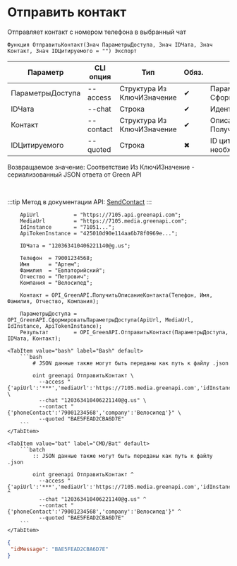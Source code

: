 ﻿---
sidebar_position: 6
description: Отправить контакт и другие функции для работы с Green API в Открытом пакете интеграций - бесплатной open-source библиотеке интеграций для 1С:Предприятие 8, OneScript и CLI
keywords: [1C, 1С, 1С:Предприятие, 1С:Предприятие 8.3, API, Интеграция, Сервисы, Обмен, OneScript, CLI, Green API]
---


# Отправить контакт
 Отправляет контакт с номером телефона в выбранный чат



`Функция ОтправитьКонтакт(Знач ПараметрыДоступа, Знач IDЧата, Знач Контакт, Знач IDЦитируемого = "") Экспорт`

  | Параметр | CLI опция | Тип | Обяз. | Назначение |
  |-|-|-|-|-|
  | ПараметрыДоступа | --access | Структура Из КлючИЗначение | &#x2714; | Параметры доступа. См. СформироватьПараметрыДоступа |
  | IDЧата | --chat | Строка | &#x2714; | Идентификатор чата |
  | Контакт | --contact | Структура Из КлючИЗначение | &#x2714; | Описание контакта. См. ПолучитьОписаниеКонтакта |
  | IDЦитируемого | --quoted | Строка | &#x2716; | ID цитируемого сообщения, если необходимо |

  
  Возвращаемое значение:   Соответствие Из КлючИЗначение - сериализованный JSON ответа от Green API

<br/>

:::tip
Метод в документации API: [SendContact](https://green-api.com/docs/api/sending/SendContact/)
:::
<br/>



```bsl title="Пример использования для 1С:Предприятие/OneScript"
    ApiUrl           = "https://7105.api.greenapi.com";
    MediaUrl         = "https://7105.media.greenapi.com";
    IdInstance       = "71051...";
    ApiTokenInstance = "425010d90e114aa6b78f0969e...";

    IDЧата = "120363410406221140@g.us";

    Телефон  = 79001234568;
    Имя      = "Артем";
    Фамилия  = "Евпаторийский";
    Отчество = "Петрович";
    Компания = "Велосипед";

    Контакт = OPI_GreenAPI.ПолучитьОписаниеКонтакта(Телефон, Имя, Фамилия, Отчество, Компания);

    ПараметрыДоступа = OPI_GreenAPI.СформироватьПараметрыДоступа(ApiUrl, MediaUrl, IdInstance, ApiTokenInstance);
    Результат        = OPI_GreenAPI.ОтправитьКонтакт(ПараметрыДоступа, IDЧата, Контакт);
```
    

 <Tabs>
  
    <TabItem value="bash" label="Bash" default>
        ```bash
            # JSON данные также могут быть переданы как путь к файлу .json
            
            oint greenapi ОтправитьКонтакт \
              --access "{'apiUrl':'***','mediaUrl':'https://7105.media.greenapi.com','idInstance':'7105187566','apiTokenInstance':'***'}" \
              --chat "120363410406221140@g.us" \
              --contact "{'phoneContact':'79001234568','company':'Велосипед'}" \
              --quoted "BAE5FEAD2CBA6D7E"
        ```
    </TabItem>
  
    <TabItem value="bat" label="CMD/Bat" default>
        ```batch
            :: JSON данные также могут быть переданы как путь к файлу .json
            
            oint greenapi ОтправитьКонтакт ^
              --access "{'apiUrl':'***','mediaUrl':'https://7105.media.greenapi.com','idInstance':'7105187566','apiTokenInstance':'***'}" ^
              --chat "120363410406221140@g.us" ^
              --contact "{'phoneContact':'79001234568','company':'Велосипед'}" ^
              --quoted "BAE5FEAD2CBA6D7E"
        ```
    </TabItem>
</Tabs>


```json title="Результат"
{
 "idMessage": "BAE5FEAD2CBA6D7E"
}
```
